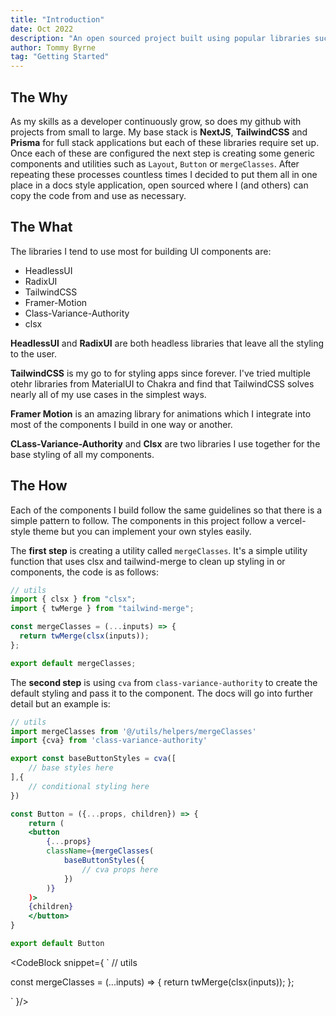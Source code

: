 ```yaml
---
title: "Introduction"
date: Oct 2022
description: "An open sourced project built using popular libraries such as NextJS, RadixUI, HeadlessUI, TailwindCSS and Framer-Motion. Each component or utility can be edited and adjusted to fit your projects needs."
author: Tommy Byrne
tag: "Getting Started"
---
```


## The Why

As my skills as a developer continuously grow, so does my github with projects from small to large. My base stack is **NextJS**, **TailwindCSS** and **Prisma** for full stack applications but each of these libraries require set up. Once each of these are configured the next step is creating some generic components and utilities such as `Layout`, `Button` or `mergeClasses`. After repeating these processes countless times I decided to put them all in one place in a docs style application, open sourced where I (and others) can copy the code from and use as necessary.

## The What

The libraries I tend to use most for building UI components are:

- HeadlessUI
- RadixUI
- TailwindCSS
- Framer-Motion
- Class-Variance-Authority
- clsx

**HeadlessUI** and **RadixUI** are both headless libraries that leave all the styling to the user.

**TailwindCSS** is my go to for styling apps since forever. I've tried multiple otehr libraries from MaterialUI to Chakra and find that TailwindCSS solves nearly all of my use cases in the simplest ways.

**Framer Motion** is an amazing library for animations which I integrate into most of the components I build in one way or another.

**CLass-Variance-Authority** and **Clsx** are two libraries I use together for the base styling of all my components.

## The How

Each of the components I build follow the same guidelines so that there is a simple pattern to follow. The components in this project follow a vercel-style theme but you can implement your own styles easily.

The **first step** is creating a utility called `mergeClasses`. It's a simple utility function that uses clsx and tailwind-merge to clean up styling in or components, the code is as follows:

```jsx
// utils
import { clsx } from "clsx";
import { twMerge } from "tailwind-merge";

const mergeClasses = (...inputs) => {
  return twMerge(clsx(inputs));
};

export default mergeClasses;
```

The **second step** is using `cva` from `class-variance-authority` to create the default styling and pass it to the component. The docs will go into further detail but an example is:

```jsx
// utils
import mergeClasses from '@/utils/helpers/mergeClasses'
import {cva} from 'class-variance-authority'

export const baseButtonStyles = cva([
    // base styles here
],{
    // conditional styling here
})

const Button = ({...props, children}) => {
    return (
    <button
        {...props}
        className={mergeClasses(
            baseButtonStyles({
                // cva props here
            })
        )}
    )>
    {children}
    </button>
}

export default Button
```

<CodeBlock
    snippet={
        `
// utils

const mergeClasses = (...inputs) => {
return twMerge(clsx(inputs));
};

`
    }/>
